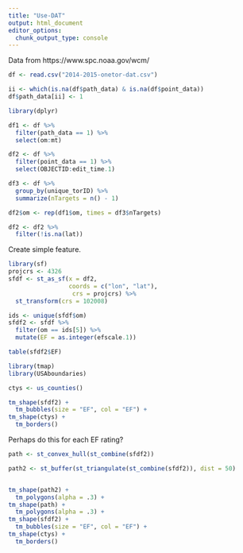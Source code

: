 ```yaml
---
title: "Use-DAT"
output: html_document
editor_options: 
  chunk_output_type: console
---
```


Data from https://www.spc.noaa.gov/wcm/

```r
df <- read.csv("2014-2015-onetor-dat.csv")

ii <- which(is.na(df$path_data) & is.na(df$point_data))
df$path_data[ii] <- 1
```

```r
library(dplyr)

df1 <- df %>%
  filter(path_data == 1) %>%
  select(om:mt)

df2 <- df %>%
  filter(point_data == 1) %>%
  select(OBJECTID:edit_time.1)

df3 <- df %>%
  group_by(unique_torID) %>%
  summarize(nTargets = n() - 1)

df2$om <- rep(df1$om, times = df3$nTargets)

df2 <- df2 %>%
  filter(!is.na(lat))
```

Create simple feature.
```r
library(sf)
projcrs <- 4326
sfdf <- st_as_sf(x = df2,                         
                 coords = c("lon", "lat"),
                  crs = projcrs) %>%
  st_transform(crs = 102008)
```

```r
ids <- unique(sfdf$om)
sfdf2 <- sfdf %>%
  filter(om == ids[5]) %>%
  mutate(EF = as.integer(efscale.1))

table(sfdf2$EF)
```

```r
library(tmap)
library(USAboundaries)

ctys <- us_counties() 

tm_shape(sfdf2) +
  tm_bubbles(size = "EF", col = "EF") +
tm_shape(ctys) +
  tm_borders()
```

Perhaps do this for each EF rating?
```r
path <- st_convex_hull(st_combine(sfdf2))

path2 <- st_buffer(st_triangulate(st_combine(sfdf2)), dist = 50)


tm_shape(path2) +
  tm_polygons(alpha = .3) +
tm_shape(path) +
  tm_polygons(alpha = .3) +
tm_shape(sfdf2) +
  tm_bubbles(size = "EF", col = "EF") +
tm_shape(ctys) +
  tm_borders()
```